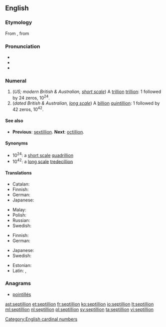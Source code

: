 {{also|Septillion}}
==English==

===Etymology===
From {{etyl|fr|en}} {{term|septillion|lang=fr}}, from {{confix|sept|gloss1=seven|illion|lang=en}}

===Pronunciation===
* {{audio|En-us-septillion.ogg|Audio (US)|lang=en}}
* {{hyphenation|sep|til|lion|lang=en}}
* {{rhymes|ɪljən|lang=en}}

===Numeral===
{{head|en|numeral}}

# (''US; modern British & Australian, [[w:Long and short scales|short scale]]'') A [[trillion]] [[trillion]]: 1 followed by 24 zeros, 10<sup>24</sup>.
# (''dated British & Australian, [[w:Long and short scales|long scale]]'') A [[billion]] [[quintillion]]: 1 followed by 42 zeros, 10<sup>42</sup>.

====See also====
* {{qualifier|short and long scale}} '''Previous''': [[sextillion]]. '''Next''': [[octillion]].

====Synonyms====
* 10<sup>24</sup>: a [[w:Long and short scales|short scale]] [[quadrillion]]
* 10<sup>42</sup>: a [[w:Long and short scales|long scale]] [[tredecillion]]

====Translations====
{{trans-top|a trillion trillion, 10<sup>24</sup>}}
* Catalan: {{t+|ca|quadrilió}}
* Finnish: {{t+|fi|kvadriljoona}}
* German: {{t+|de|Quadrillion|f}}
* Japanese: {{t|ja|一秭|tr=isshi}}
{{trans-mid}}
* Malay: {{t|ms|septilion}}
* Polish: {{t+|pl|kwadrylion|m}}
* Russian: {{t+|ru|септиллион|m|tr=septillión}}
* Swedish: {{t+|sv|kvadriljon|c}}
{{trans-bottom}}

{{trans-top|a billion quintillion, 10<sup>42</sup>}}
* Finnish: {{t|fi|septiljoona}}
* German: {{t+|de|Septillion|f}}
{{trans-mid}}
* Japanese: {{t|ja|百正|tr=hyaku-sei}}
* Swedish: {{t+|sv|septiljon|c}}
{{trans-bottom}}

{{checktrans-top}}
* Estonian: {{t-check|et|septiljon}}
* Latin: {{t-check|la|septillio}}, {{t-check|la|septillionis}}
{{checktrans-bottom}}

===Anagrams===
* [[pointillés#English|pointillés]]

[[Category:English cardinal numbers]]

[[ast:septillion]]
[[et:septillion]]
[[fr:septillion]]
[[ko:septillion]]
[[io:septillion]]
[[lt:septillion]]
[[ml:septillion]]
[[nl:septillion]]
[[pl:septillion]]
[[sv:septillion]]
[[ta:septillion]]
[[vi:septillion]]